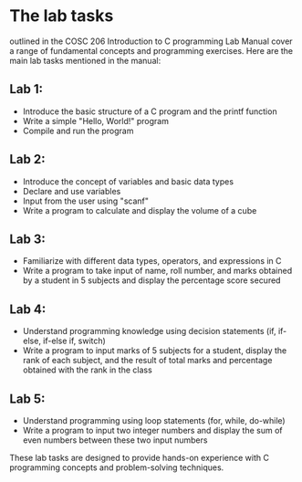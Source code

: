 # The lab tasks 

outlined in the COSC 206 Introduction to C programming Lab Manual cover a range of fundamental concepts and programming exercises. Here are the main lab tasks mentioned in the manual:

## Lab 1:
- Introduce the basic structure of a C program and the printf function
- Write a simple "Hello, World!" program
- Compile and run the program

## Lab 2:
- Introduce the concept of variables and basic data types
- Declare and use variables
- Input from the user using "scanf"
- Write a program to calculate and display the volume of a cube

## Lab 3:
- Familiarize with different data types, operators, and expressions in C
- Write a program to take input of name, roll number, and marks obtained by a student in 5 subjects and display the percentage score secured

## Lab 4:
- Understand programming knowledge using decision statements (if, if-else, if-else if, switch)
- Write a program to input marks of 5 subjects for a student, display the rank of each subject, and the result of total marks and percentage obtained with the rank in the class

## Lab 5:
- Understand programming using loop statements (for, while, do-while)
- Write a program to input two integer numbers and display the sum of even numbers between these two input numbers

These lab tasks are designed to provide hands-on experience with C programming concepts and problem-solving techniques.
